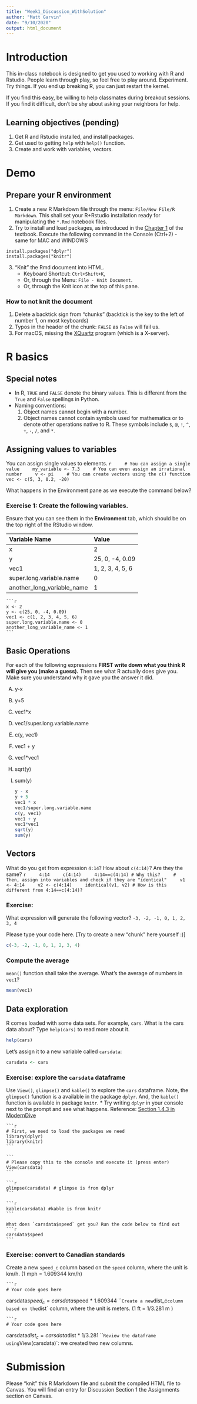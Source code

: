 ```yaml
---
title: "Week1_Discussion_WithSolution"
author: "Matt Garvin"
date: "9/10/2020"
output: html_document
---
```


# Introduction
This in-class notebook is designed to get you used to working with R and
Rstudio. People learn through play, so feel free to play around. Experiment.
Try things. If you end up breaking R, you can just restart the kernel.

If you find this easy, be willing to help classmates during breakout sessions.
If you find it difficult, don't be shy about asking your neighbors for help.

## Learning objectives (pending)
1. Get R and Rstudio installed, and install packages.
2. Get used to getting `help` with `help()` function.
3. Create and work with variables, vectors.

# Demo

## Prepare your R environment
1. Create a new R Markdown file through the menu: `File/New File/R Markdown`. 
  This shall set your R+Rstudio installation ready for manipulating the `*.Rmd` 
  notebook files.
2. Try to install and load packages, as introduced in the 
   [Chapter 1](https://moderndive.com/1-getting-started.html) of the textbook.
   Execute the following command in the Console (Ctrl+2) - same for MAC and WINDOWS
  ```
  install.packages("dplyr")
  install.packages("knitr")
  ```
3. "Knit" the Rmd document into HTML.
    * Keyboard Shortcut: `Ctrl+Shift+K`,
    * Or, through the Menu: `File - Knit Document`.
    * Or, through the Knit icon at the top of this pane.

### How to not knit the document
1. Delete a backtick sign from "chunks" (backtick is the key to the left of number 1, on most keyboards)
2. Typos in the header of the chunk: `FALSE` as `False` will fail us.
3. For macOS, missing the [XQuartz](https://www.xquartz.org/) program (which is a X-server).

# R basics

## Special notes
* In R, `TRUE` and `FALSE` denote the binary values. This is different from the
  `True` and `False` spellings in Python.
* Naming conventions: 
    1. Object names cannot begin with a number.
    2. Object names cannot contain symbols used for mathematics or to denote
       other operations native to R. These symbols include 
       `$`, `@`, `!`, `^`, `+`, `-`, `/`, and `*`.

## Assigning values to variables
You can assign single values to elements.
    ```r
    # You can assign a single value
    my_variable <- 7.3
    # You can even assign an irrational number
    v <- pi
    # You can create vectors using the c() function
    vec <- c(5, 3, 0.2, -20)
    ```

What happens in the Environment pane as we execute the command below?


### Exercise 1: Create the following variables.

Ensure that you can see them in the
**Environment** tab, which should be on the top right of the RStudio
window.

  Variable Name                   Value
  ------------------------------- ------------------
  x                               2
  y                               25, 0, -4, 0.09
  vec1                            1, 2, 3, 4, 5, 6
  super.long.variable.name        0
  another_long_variable_name      1

    ```r
    x <- 2
    y <- c(25, 0, -4, 0.09)
    vec1 <- c(1, 2, 3, 4, 5, 6)
    super.long.variable.name <- 0
    another_long_variable_name <- 1
    ```

## Basic Operations

For each of the following expressions **FIRST write down what you
think R will give you (make a guess).** Then see what R actually does
give you. Make sure you understand why it gave you the answer it did.

(A) y-x 
(B) y+5
(C) vec1*x 
(D) vec1/super.long.variable.name
(E) c(y, vec1)
(F) vec1 + y 
(G) vec1*vec1
(H) sqrt(y) 
(I) sum(y)



    ```r
    y - x
    y + 5
    vec1 * x
    vec1/super.long.variable.name
    c(y, vec1)
    vec1 + y
    vec1*vec1
    sqrt(y)
    sum(y)
    ```

## Vectors
What do you get from expression `4:14`? How about `c(4:14)`? Are they the same?
    ```r
    4:14
    c(4:14)
    4:14==c(4:14) # Why this?
    # Then, assign into variables and check if they are "identical"
    v1 <- 4:14
    v2 <- c(4:14)
    identical(v1, v2) # How is this different from 4:14==c(4:14)?
    ```

### Exercise:
What expression will generate the following vector?
    ```
    -3, -2, -1, 0, 1, 2, 3, 4
    ```

Please type your code here. [Try to create a new "chunk" here yourself :)]
```r
c(-3, -2, -1, 0, 1, 2, 3, 4)
```


### Compute the average
`mean()` function shall take the average. What's the average of numbers in
`vec1`?

```r
mean(vec1)
```

## Data exploration
R comes loaded with some data sets. For example, `cars`. What is the cars data
about? Type `help(cars)` to read more about it.
```r
help(cars)
```

Let's assign it to a new variable called `carsdata`:

```r
carsdata <- cars
```




### Exercise: explore the `carsdata` dataframe
Use  `View()`, `glimpse()` and `kable()` to explore the `cars` dataframe.
Note, the `glimpse()` function is a available in the package `dplyr`. And, the
`kable()` function is available in package `knitr`.
    * Try writing `dplyr` in your console next to the prompt and see what happens.
Reference: [Section 1.4.3 in ModernDive](https://moderndive.com/1-getting-started.html#exploredataframes)

    ```r
    # First, we need to load the packages we need
    library(dplyr)
    library(knitr)
    ```

    ```
    # Please copy this to the console and execute it (press enter)
    View(carsdata)
    ```

    ```r
    glimpse(carsdata) # glimpse is from dplyr
    ```

    ```r
    kable(carsdata) #kable is from knitr
    ```

    What does `carsdata$speed` get you? Run the code below to find out 
    ```r
    carsdata$speed
    ```

### Exercise: convert to Canadian standards
Create a new `speed_c` column based on the `speed` column, where the unit is km/h. (1 mph = 1.609344 km/h)

    ```r
    # Your code goes here
carsdata$speed_c = carsdata$speed * 1.609344
    ```
Create a new `dist_c` column based on the `dist` column, where the unit is meters. (1 ft = 1/3.281 m )

    ```r
    # Your code goes here
carsdata$dist_c = carsdata$dist * 1/3.281
    ```
Review the dataframe using `View(carsdata)`: we created two new columns.

# Submission
Please "knit" this R Markdown file and submit the compiled HTML file to
Canvas. You will find an entry for Discussion Section 1 the Assignments section on Canvas.
